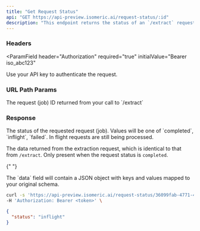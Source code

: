 ```yaml
---
title: "Get Request Status"
api: "GET https://api-preview.isomeric.ai/request-status/:id"
description: "This endpoint returns the status of an `/extract` request. You may poll for job status at a reasonable interval of no less than 500ms."
---
```


### Headers

<ParamField
  header="Authorization"
  required="true"
  initialValue="Bearer iso_abc123"
>
  Use your API key to authenticate the request.
</ParamField>

### URL Path Params

<ParamField body=":id" type="string" required="true">
  The request (job) ID returned from your call to `/extract`
</ParamField>

### Response

<ResponseField name="status" type="object">
  The status of the requested request (job). Values will be one of `completed`,
  `inflight`, `failed`. In flight requests are still being processed.
</ResponseField>

<ResponseField name="data" type="object">

The data returned from the extraction request, which is identical to that from `/extract`. Only present when the request status is `completed`.

{" "}

<Expandable title="Toggle object">
  <ResponseField name="keys..." type="object">
    The `data` field will contain a JSON object with keys and values mapped to
    your original schema.
  </ResponseField>
</Expandable>

</ResponseField>

<RequestExample>

```bash Example Request
curl -s 'https://api-preview.isomeric.ai/request-status/36099fab-4771-4ea6-bd97-fa6152b9970d' \
-H 'Authorization: Bearer <token>' \
```

</RequestExample>

<ResponseExample>

```json Response
{
  "status": "inflight"
}
```

</ResponseExample>
